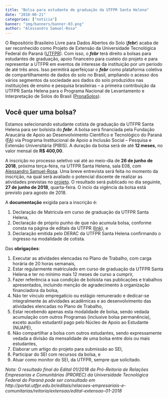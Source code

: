 ```yaml
---
title: "Bolsa para estudante de graduação da UTFPR Santa Helena"
date: "2018-06-21"
categories: ["notícia"]
banner: "img/banners/banner-03.png"
author: "Alessandro Samuel-Rosa"
---
```


O Repositório Brasileiro Livre para Dados Abertos do Solo (***febr***) acaba de ser reconhecido como Projeto de
Extensão da Universidade Tecnológica Federal do Paraná ([UTFPR][utfpr]). Com isso, o ***febr*** terá direito a
bolsas para estudantes de graduação, apoio financeiro para custeio do projeto e para representar a UTFPR em 
eventos de interesse da instituição por um período de até três anos. Isso permitirá aperfeiçoar o ***febr*** como
plataforma coletiva de compartilhamento de dados do solo no Brasil, ampliando o acesso dos vários segmentos da
sociedade aos dados do solo produzidos nas instituições de ensino e pesquisa brasileiras -- a primeira 
contribuição da UTFPR Santa Helena para o Programa Nacional de Levantamento e Interpretação de Solos do
Brasil ([PronaSolos][pronasolos]).

[utfpr]: http://portal.utfpr.edu.br/
[pronasolos]: http://www.imprensanacional.gov.br/web/guest/materia/-/asset_publisher/Kujrw0TZC2Mb/content/id/26572788/do1-2018-06-20-decreto-n-9-414-de-19-de-junho-de-2018-26572694

## Você quer uma bolsa?

Estamos selecionando estudante cotista de graduação da UTFPR Santa Helena para ser bolsista do ***febr***. A 
bolsa será financiada pela Fundação Araucária de Apoio ao Desenvolvimento Científico e Tecnológico do Paraná
([FA][fa]) via Programa Institucional de Apoio a Inclusão Social -- Pesquisa e Extensão Universitária (PIBIS).
A duração da bolsa será de até **12 meses**, no valor mensal de **R$ 400,00**.

[fa]: http://www.fappr.pr.gov.br/

A inscrição no processo seletivo vai até ao meio-dia de **26 de junho de 2018**, próxima terça-feira, na 
UTFPR Santa Helena, sala E08, com [Alessandro Samuel-Rosa][alessandro]. Uma breve entrevista será feita no 
momento da inscrição, na qual será avaliado o potencial discente de realizar as atividades previstas no
[projeto][projeto]. O resultado será publicado no dia seguinte, **27 de junho de 2018**, quarta-feira. O incío 
da vigência da bolsa está previsto para agosto de 2018.

A **documentação** exigida para a inscrição é:

1. Declaração de Matrícula em curso de graduação da UTFPR Santa Helena,
2. Declaração de próprio punho de que não acumula bolsa, conforme consta na página de editais da UTFPR 
   ([link][declaracao]), e
3. Declaração emitida pelo DERAC da UTFPR Santa Helena confirmando o ingresso na modalidade de cotista.

[projeto]: https://cloud.utfpr.edu.br/index.php/s/bun8guNDsSI1Ibf
[alessandro]: http://samuel-rosa.github.io/
[declaracao]: http://www.utfpr.edu.br/estrutura-universitaria/diretorias-de-gestao/dircom/noticias/noticias/link/DECLARAODENOACMULODEBOLSA.pdf

Das **obrigações**:

1. Executar as atividades elencadas no Plano de Trabalho, com carga horária de 20 horas semanais,
2. Estar regularmente matriculado em curso de graduação da UTFPR Santa Helena e ter no mínimo mais 12 meses de
   curso a cumprir,
3. Fazer referência a sua condição de bolsista nas publicações e trabalhos apresentados, incluindo menção de 
   agradecimento à organização financiadora da bolsa,
4. Não ter vínculo empregatício ou estágio remunerado e dedicar-se integralmente às atividades acadêmicas
   e ao desenvolvimento das atividades elencadas no Plano de Trabalho,
5. Estar recebendo apenas esta modalidade de bolsa, sendo vedada acumulação com outros Programas (inclusive 
   bolsa permanência), exceto auxílio estudantil pago pelo Núcleo de Apoio ao Estudante (NUAPE),
6. Não compartilhar a bolsa com outros estudantes, sendo expressamente vedada a divisão da mensalidade de uma
   bolsa entre dois ou mais estudantes,
7. Elaborar um artigo do projeto para submissão ao SEI,
8. Participar do SEI com recursos da bolsa, e
9. Atuar como monitor do SEI, da UTFPR, sempre que solicitado.

*Nota: O resultado final do Edital 01/2018 da Pró-Reitoria de Relações Empresarias e Comunitárias (PROREC) da Universidade Tecnológica Federal do Paraná pode ser consultado em http://portal.utfpr.edu.br/editais/relacoes-empresariais-e-comunitarias/reitoria/extensao/edital-extensao-01-2018
*
